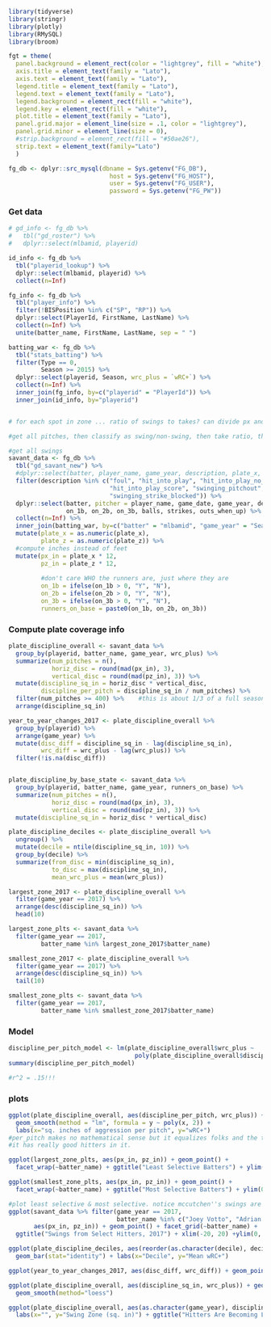 ```r


library(tidyverse)
library(stringr)
library(plotly)
library(RMySQL)
library(broom)

fgt = theme(
  panel.background = element_rect(color = "lightgrey", fill = "white"),
  axis.title = element_text(family = "Lato"),
  axis.text = element_text(family = "Lato"),
  legend.title = element_text(family = "Lato"),
  legend.text = element_text(family = "Lato"),
  legend.background = element_rect(fill = "white"),
  legend.key = element_rect(fill = "white"),
  plot.title = element_text(family = "Lato"),
  panel.grid.major = element_line(size = .1, color = "lightgrey"),
  panel.grid.minor = element_line(size = 0),
  #strip.background = element_rect(fill = "#50ae26"),
  strip.text = element_text(family="Lato")
  )

fg_db <- dplyr::src_mysql(dbname = Sys.getenv("FG_DB"), 
                            host = Sys.getenv("FG_HOST"), 
                            user = Sys.getenv("FG_USER"),
                            password = Sys.getenv("FG_PW"))
```

### Get data

```r

# gd_info <- fg_db %>%
#   tbl("gd_roster") %>%
#   dplyr::select(mlbamid, playerid)

id_info <- fg_db %>%
  tbl("playerid_lookup") %>%
  dplyr::select(mlbamid, playerid) %>%
  collect(n=Inf)

fg_info <- fg_db %>%
  tbl("player_info") %>%
  filter(!BISPosition %in% c("SP", "RP")) %>%
  dplyr::select(PlayerId, FirstName, LastName) %>%
  collect(n=Inf) %>%
  unite(batter_name, FirstName, LastName, sep = " ")

batting_war <- fg_db %>%
  tbl("stats_batting") %>%
  filter(Type == 0, 
         Season >= 2015) %>%
  dplyr::select(playerid, Season, wrc_plus = `wRC+`) %>%
  collect(n=Inf) %>%
  inner_join(fg_info, by=c("playerid" = "PlayerId")) %>%
  inner_join(id_info, by="playerid")


# for each spot in zone ... ratio of swings to takes? can divide px and pz into deciles to compute zones ... 

#get all pitches, then classify as swing/non-swing, then take ratio, then split by baserunner situation

#get all swings
savant_data <- fg_db %>%
  tbl("gd_savant_new") %>%
  #dplyr::select(batter, player_name, game_year, description, plate_x, plate_z) %>%
  filter(description %in% c("foul", "hit_into_play", "hit_into_play_no_out",
                            "hit_into_play_score", "swinging_pitchout", "swinging_strike",
                            "swinging_strike_blocked")) %>%
  dplyr::select(batter, pitcher = player_name, game_date, game_year, description, plate_x, plate_z,
                on_1b, on_2b, on_3b, balls, strikes, outs_when_up) %>%
  collect(n=Inf) %>%
  inner_join(batting_war, by=c("batter" = "mlbamid", "game_year" = "Season")) %>%
  mutate(plate_x = as.numeric(plate_x),
         plate_z = as.numeric(plate_z)) %>%
  #compute inches instead of feet
  mutate(px_in = plate_x * 12,
         pz_in = plate_z * 12,
         
         #don't care WHO the runners are, just where they are
         on_1b = ifelse(on_1b > 0, "Y", "N"),
         on_2b = ifelse(on_2b > 0, "Y", "N"),
         on_3b = ifelse(on_3b > 0, "Y", "N"),
         runners_on_base = paste0(on_1b, on_2b, on_3b))
```

### Compute plate coverage info

```r

plate_discipline_overall <- savant_data %>%
  group_by(playerid, batter_name, game_year, wrc_plus) %>%
  summarize(num_pitches = n(),
            horiz_disc = round(mad(px_in), 3),
            vertical_disc = round(mad(pz_in), 3)) %>%
  mutate(discipline_sq_in = horiz_disc * vertical_disc,
         discipline_per_pitch = discipline_sq_in / num_pitches) %>%
  filter(num_pitches >= 400) %>%    #this is about 1/3 of a full season
  arrange(discipline_sq_in)

year_to_year_changes_2017 <- plate_discipline_overall %>%
  group_by(playerid) %>%
  arrange(game_year) %>%
  mutate(disc_diff = discipline_sq_in - lag(discipline_sq_in),
         wrc_diff = wrc_plus - lag(wrc_plus)) %>%
  filter(!is.na(disc_diff))


plate_discipline_by_base_state <- savant_data %>%
  group_by(playerid, batter_name, game_year, runners_on_base) %>%
  summarize(num_pitches = n(),
            horiz_disc = round(mad(px_in), 3),
            vertical_disc = round(mad(pz_in), 3)) %>%
  mutate(discipline_sq_in = horiz_disc * vertical_disc)

plate_discipline_deciles <- plate_discipline_overall %>%
  ungroup() %>%
  mutate(decile = ntile(discipline_sq_in, 10)) %>%
  group_by(decile) %>%
  summarize(from_disc = min(discipline_sq_in),
            to_disc = max(discipline_sq_in),
            mean_wrc_plus = mean(wrc_plus))

largest_zone_2017 <- plate_discipline_overall %>%
  filter(game_year == 2017) %>%
  arrange(desc(discipline_sq_in)) %>%
  head(10)

largest_zone_plts <- savant_data %>%
  filter(game_year == 2017,
         batter_name %in% largest_zone_2017$batter_name) 

smallest_zone_2017 <- plate_discipline_overall %>%
  filter(game_year == 2017) %>%
  arrange(desc(discipline_sq_in)) %>%
  tail(10) 

smallest_zone_plts <- savant_data %>%
  filter(game_year == 2017,
         batter_name %in% smallest_zone_2017$batter_name) 
```

### Model

```r
discipline_per_pitch_model <- lm(plate_discipline_overall$wrc_plus ~ 
                                   poly(plate_discipline_overall$discipline_per_pitch, 2))
summary(discipline_per_pitch_model)

#r^2 = .15!!!

```


### plots

```r
ggplot(plate_discipline_overall, aes(discipline_per_pitch, wrc_plus)) + geom_point() + 
  geom_smooth(method = "lm", formula = y ~ poly(x, 2)) +
  labs(x="sq. inches of aggression per pitch", y="wRC+")
#per_pitch makes no mathematical sense but it equalizes folks and the top of the list 'looks' right in that
#it has really good hitters in it.

ggplot(largest_zone_plts, aes(px_in, pz_in)) + geom_point() +
  facet_wrap(~batter_name) + ggtitle("Least Selective Batters") + ylim(0, 60) + xlim(-20, 20)

ggplot(smallest_zone_plts, aes(px_in, pz_in)) + geom_point() +
  facet_wrap(~batter_name) + ggtitle("Most Selective Batters") + ylim(0, 60) + xlim(-20, 20)

#plot least selective & most selective. notice mccutchen''s swings are far more spread out compared to hedges's
ggplot(savant_data %>% filter(game_year == 2017,
                              batter_name %in% c("Joey Votto", "Adrian Gonzalez")),
       aes(px_in, pz_in)) + geom_point() + facet_grid(~batter_name) + 
  ggtitle("Swings from Select Hitters, 2017") + xlim(-20, 20) +ylim(0, 60)

ggplot(plate_discipline_deciles, aes(reorder(as.character(decile), decile), mean_wrc_plus)) +
  geom_bar(stat="identity") + labs(x="Decile", y="Mean wRC+")

ggplot(year_to_year_changes_2017, aes(disc_diff, wrc_diff)) + geom_point()

ggplot(plate_discipline_overall, aes(discipline_sq_in, wrc_plus)) + geom_point() +
  geom_smooth(method="loess")

ggplot(plate_discipline_overall, aes(as.character(game_year), discipline_sq_in)) + geom_boxplot() + coord_flip() +
  labs(x="", y="Swing Zone (sq. in)") + ggtitle("Hitters Are Becoming Less Aggressive")
```

